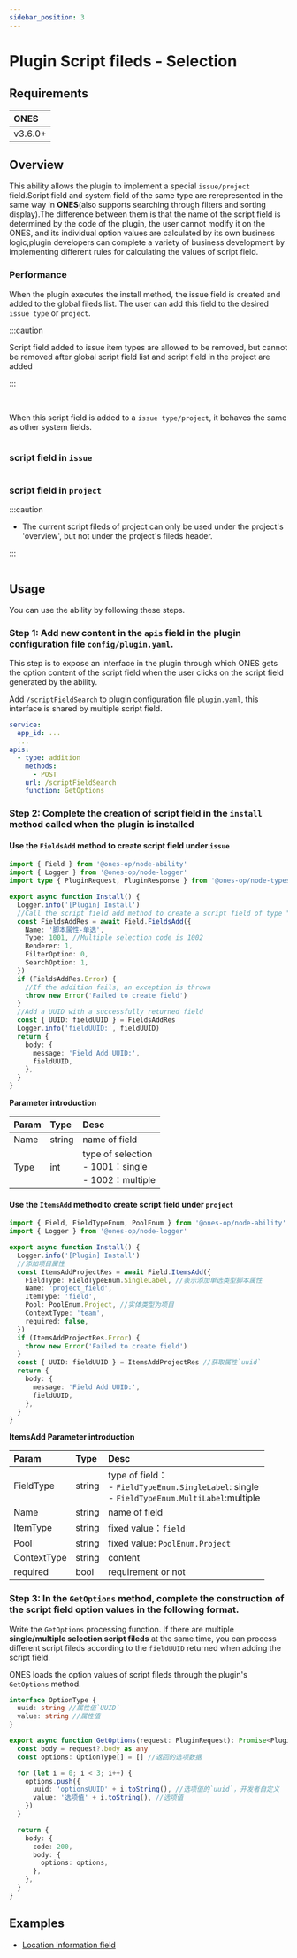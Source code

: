 ```yaml
---
sidebar_position: 3
---
```



# Plugin Script fileds - Selection

## Requirements

| **ONES** |
| :------- |
| v3.6.0+  |

## Overview

This ability allows the plugin to implement a special `issue/project` field.Script field and system field of the same type are rerepresented in the same way in **ONES**(also supports searching through filters and sorting display).The difference between them is that the name of the script field is determined by the code of the plugin, the user cannot modify it on the ONES, and its individual option values are calculated by its own business logic,plugin developers can complete a variety of business development by implementing different rules for calculating the values of script field.

### Performance

When the plugin executes the install method, the issue field is created and added to the global fileds list. The user can add this field to the desired `issue type` or `project`.

:::caution

Script field added to issue item types are allowed to be removed, but cannot be removed after global script field list and script field in the project are added

:::

<br />

When this script field is added to a `issue type/project`, it behaves the same as other system fields.

<Image img={scriptFieldSelection1} />

### script field in `issue`

<Image img={scriptFieldSelection2} />

### script field in `project`

:::caution

- The current script fileds of project can only be used under the project's 'overview', but not under the project's fileds header.

:::

<Image img={scriptFieldSelection3} />

## Usage

You can use the ability by following these steps.

### Step 1: Add new content in the `apis` field in the plugin configuration file `config/plugin.yaml`.

This step is to expose an interface in the plugin through which ONES gets the option content of the script field when the user clicks on the script field generated by the ability.

Add `/scriptFieldSearch` to plugin configuration file `plugin.yaml`, this interface is shared by multiple script field.

```yaml
service:
  app_id: ...
  ...
apis:
  - type: addition
    methods:
      - POST
    url: /scriptFieldSearch
    function: GetOptions
```

### Step 2: Complete the creation of script field in the `install` method called when the plugin is installed

#### Use the `FieldsAdd` method to create script field under `issue`

```typescript
import { Field } from '@ones-op/node-ability'
import { Logger } from '@ones-op/node-logger'
import type { PluginRequest, PluginResponse } from '@ones-op/node-types'

export async function Install() {
  Logger.info('[Plugin] Install')
  //Call the script field add method to create a script field of type "radio menu"
  const FieldsAddRes = await Field.FieldsAdd({
    Name: '脚本属性-单选',
    Type: 1001, //Multiple selection code is 1002
    Renderer: 1,
    FilterOption: 0,
    SearchOption: 1,
  })
  if (FieldsAddRes.Error) {
    //If the addition fails, an exception is thrown
    throw new Error('Failed to create field')
  }
  //Add a UUID with a successfully returned field
  const { UUID: fieldUUID } = FieldsAddRes
  Logger.info('fieldUUID:', fieldUUID)
  return {
    body: {
      message: 'Field Add UUID:',
      fieldUUID,
    },
  }
}
```

**Parameter introduction**

| Param | Type   | Desc                                                       |
| :---- | :----- | :--------------------------------------------------------- |
| Name  | string | name of field                                              |
| Type  | int    | type of selection<br />- 1001：single<br/>- 1002：multiple |

#### Use the `ItemsAdd` method to create script field under `project`

```typescript
import { Field, FieldTypeEnum, PoolEnum } from '@ones-op/node-ability'
import { Logger } from '@ones-op/node-logger'

export async function Install() {
  Logger.info('[Plugin] Install')
  //添加项目属性
  const ItemsAddProjectRes = await Field.ItemsAdd({
    FieldType: FieldTypeEnum.SingleLabel, //表示添加单选类型脚本属性
    Name: 'project_field',
    ItemType: 'field',
    Pool: PoolEnum.Project, //实体类型为项目
    ContextType: 'team',
    required: false,
  })
  if (ItemsAddProjectRes.Error) {
    throw new Error('Failed to create field')
  }
  const { UUID: fieldUUID } = ItemsAddProjectRes //获取属性`uuid`
  return {
    body: {
      message: 'Field Add UUID:',
      fieldUUID,
    },
  }
}
```

**ItemsAdd Parameter introduction**

| Param       | Type   | Desc                                                                                                  |
| :---------- | :----- | :---------------------------------------------------------------------------------------------------- |
| FieldType   | string | type of field：<br />- `FieldTypeEnum.SingleLabel`: single<br />- `FieldTypeEnum.MultiLabel`:multiple |
| Name        | string | name of field                                                                                         |
| ItemType    | string | fixed value：`field`                                                                                  |
| Pool        | string | fixed value: `PoolEnum.Project`                                                                       |
| ContextType | string | content                                                                                               |
| required    | bool   | requirement or not                                                                                    |

### Step 3: In the `GetOptions` method, complete the construction of the script field option values in the following format.

Write the `GetOptions` processing function. If there are multiple **single/multiple selection script fileds** at the same time, you can process different script fileds according to the `fieldUUID` returned when adding the script field.

ONES loads the option values of script fileds through the plugin's `GetOptions` method.

```typescript
interface OptionType {
  uuid: string //属性值`UUID`
  value: string //属性值
}

export async function GetOptions(request: PluginRequest): Promise<PluginResponse> {
  const body = request?.body as any
  const options: OptionType[] = [] //返回的选项数据

  for (let i = 0; i < 3; i++) {
    options.push({
      uuid: 'optionsUUID' + i.toString(), //选项值的`uuid`，开发者自定义
      value: '选项值' + i.toString(), //选项值
    })
  }

  return {
    body: {
      code: 200,
      body: {
        options: options,
      },
    },
  }
}
```

## Examples

- [Location information field](sample-script-field-selection1.mdx)
